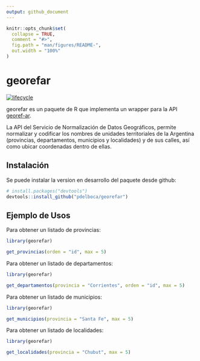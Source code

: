 ```yaml
---
output: github_document
---
```


<!-- README.md is generated from README.Rmd. Please edit that file -->

```r
knitr::opts_chunk$set(
  collapse = TRUE,
  comment = "#>",
  fig.path = "man/figures/README-",
  out.width = "100%"
)
```
# georefar

[![lifecycle](https://img.shields.io/badge/lifecycle-experimental-orange.svg)](https://www.tidyverse.org/lifecycle/#experimental)

georefar es un paquete de R que implementa un wrapper para la API [georef-ar](https://georef-ar-api.readthedocs.io/es/latest/).


La API del Servicio de Normalización de Datos Geográficos, permite normalizar y codificar los nombres de unidades territoriales de la Argentina (provincias, departamentos, municipios y localidades) y de sus calles, así como ubicar coordenadas dentro de ellas.

## Instalación

Se puede instalar la version en desarrollo del paquete desde github:

``` r
# install.packages("devtools")
devtools::install_github("pdelboca/georefar")
```

## Ejemplo de Usos

Para obtener un listado de provincias:

```r
library(georefar)

get_provincias(orden = "id", max = 5)
```

Para obtener un listado de departamentos:

```r
library(georefar)

get_departamentos(provincia = "Corrientes", orden = "id", max = 5)
```

Para obtener un listado de municipios:

```r
library(georefar)

get_municipios(provincia = "Santa Fe", max = 5)
```

Para obtener un listado de localidades:

```r
library(georefar)

get_localidades(provincia = "Chubut", max = 5)
```
